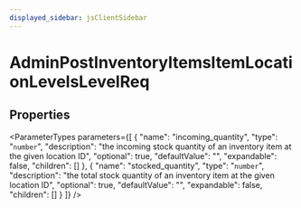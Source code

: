 ```yaml
---
displayed_sidebar: jsClientSidebar
---
```



# AdminPostInventoryItemsItemLocationLevelsLevelReq

## Properties

<ParameterTypes parameters={[
  {
    "name": "incoming_quantity",
    "type": "`number`",
    "description": "the incoming stock quantity of an inventory item at the given location ID",
    "optional": true,
    "defaultValue": "",
    "expandable": false,
    "children": []
  },
  {
    "name": "stocked_quantity",
    "type": "`number`",
    "description": "the total stock quantity of an inventory item at the given location ID",
    "optional": true,
    "defaultValue": "",
    "expandable": false,
    "children": []
  }
]} />
